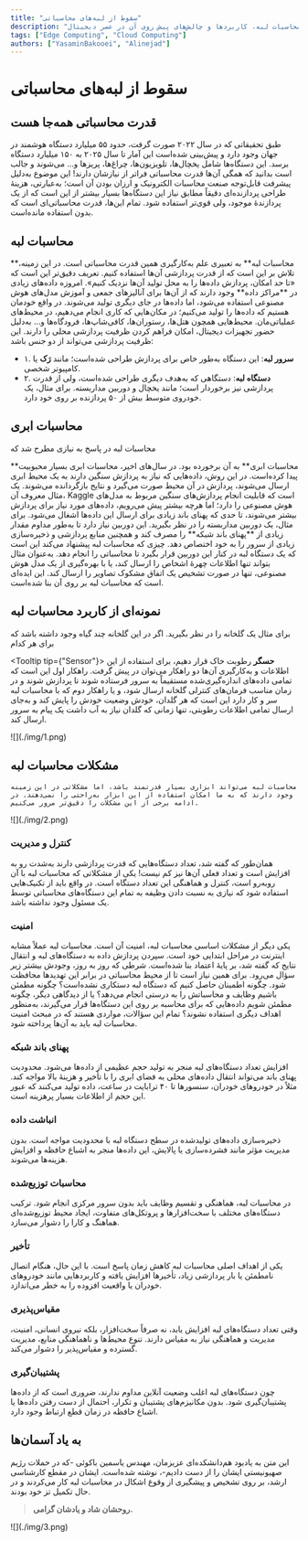 ```yaml
---
title: "سقوط از لبه‌های محاسباتی"
description: "مروری بر محاسبات لبه، کاربردها و چالش‌های پیش روی آن در عصر دیجیتال"
tags: ["Edge Computing", "Cloud Computing"]
authors: ["YasaminBakooei", "Alinejad"]
---
```



# سقوط از لبه‌های محاسباتی

## قدرت محاسباتی همه‌جا هست

طبق تحقیقاتی که در سال ۲۰۲۲ صورت گرفت، حدود ۵۵ میلیارد دستگاه هوشمند در جهان وجود دارد و پیش‌بینی شده‌است این آمار تا سال ۲۰۲۵ به ۱۵۰ میلیارد دستگاه برسد. این دستگاه‌ها شامل یخچال‌ها، تلویزیون‌ها، چراغ‌ها، پریز‌ها و… می‌شوند و جالب است بدانید که همگی آن‌ها قدرت محاسباتی فراتر از نیازشان دارند! این موضوع به‌دلیل پیشرفت قابل‌توجه صنعت محاسبات الکترونیک و ارزان بودن آن است؛ به‌عبارتی، هزینهٔ طراحی پردازنده‌ای دقیقاً مطابق نیاز این دستگاه‌ها بسیار بیشتر از این است که از یک پردازندهٔ موجود، ولی قوی‌تر استفاده شود. تمام این‌ها، قدرت محاسباتی‌ای است که بدون استفاده مانده‌است.

## محاسبات لبه

<Tooltip tip="Edge Computing">
  <span>**محاسبات لبه**</span>
</Tooltip>
به تعبیری علم به‌کارگیری همین قدرت محاسباتی است. در این زمینه، تلاش بر این است
که از قدرت پردازشی آن‌ها استفاده کنیم. تعریف دقیق‌تر این است که «تا حد امکان،
پردازش داده‌ها را به محل تولید آن‌ها نزدیک کنیم». امروزه داده‌های زیادی در
<Tooltip tip="Data Centers">
  <span>**مراکز داده**</span>
</Tooltip>
وجود دارند که از آن‌ها برای آنالیزهای جمعی و آموزش مدل‌های هوش مصنوعی استفاده
می‌شود، اما داده‌ها در جای دیگری تولید می‌شوند. در واقع خودمان هستیم که داده‌ها
را تولید می‌کنیم؛ در مکان‌هایی که کاری انجام می‌دهیم، در محیط‌های عملیاتی‌مان.
محیط‌هایی همچون هتل‌ها، رستوران‌ها، کافی‌شاپ‌ها، فرودگاه‌ها و… به‌دلیل حضور
تجهیزات دیجیتال، امکان فراهم کردن ظرفیت پردازشی محلی را دارند. این ظرفیت پردازشی
می‌تواند از دو جنس باشد:

- ۱. <Tooltip tip="Edge Server"><span>**سرور لبه**</span></Tooltip>: این دستگاه به‌طور خاص برای پردازش طراحی شده‌است؛ مانند <Tooltip tip="Rack"><span>**رَک**</span></Tooltip> یا کامپیوتر شخصی.
- ۲. <Tooltip tip="Edge Device"><span>**دستگاه لبه**</span></Tooltip>: دستگاهی که به‌هدف دیگری طراحی شده‌است، ولی از قدرت پردازشی نیز برخوردار است؛ مانند یخچال و دوربین مداربسته. برای مثال، یک خودروی متوسط بیش از ۵۰ پردازنده بر روی خود دارد.

## محاسبات ابری

محاسبات لبه در پاسخ به نیازی مطرح شد که

<Tooltip tip="Cloud Computing">
  <span>**محاسبات ابری**</span>
</Tooltip>
به آن برخورده بود. در سال‌های اخیر، محاسبات ابری بسیار محبوبیت پیدا کرده‌است. در
این روش، داده‌هایی که نیاز به پردازش سنگین دارند به یک محیط ابری ارسال می‌شوند،
پردازش در آن محیط صورت می‌گیرد و نتایج بازگردانده می‌شوند. یک مثال معروف آن،
Kaggle است که قابلیت انجام پردازش‌های سنگین مربوط به مدل‌های هوش مصنوعی را دارد؛
اما هرچه بیشتر پیش می‌رویم، داده‌های مورد نیاز برای پردازش بیشتر می‌شوند، تا حدی
که پهنای باند زیادی برای ارسال این داده‌ها اشغال می‌شود. برای مثال، یک دوربین
مداربسته را در نظر بگیرید. این دوربین نیاز دارد تا به‌طور مداوم مقدار زیادی از
<Tooltip tip={"Network Bandwidth"}>
  <span>**پهنای باند شبکه**</span>
</Tooltip>
را مصرف کند و همچنین منابع پردازشی و ذخیره‌سازی زیادی از سرور را به خود اختصاص
دهد. چیزی که محاسبات لبه پیشنهاد می‌کند این است که یک دستگاه لبه در کنار این
دوربین قرار بگیرد تا محاسباتی را انجام دهد. به‌عنوان مثال بتواند تنها اطلاعات
چهرهٔ اشخاص را ارسال کند، یا با بهره‌گیری از یک مدل هوش مصنوعی، تنها در صورت
تشخیص یک اتفاق مشکوک تصاویر را ارسال کند. این ایده‌ای است که محاسبات لبه بر روی
آن بنا شده‌است.

## نمونه‌ای از کاربرد محاسبات لبه

برای مثال یک گلخانه را در نظر بگیرید. اگر در این گلخانه چند گیاه وجود داشته باشد که برای هر کدام

<Tooltip tip={"Sensor"}>
  <span>**حسگر**</span>
</Tooltip>
رطوبت خاک قرار دهیم، برای استفاده از این اطلاعات و به‌کارگیری آن‌ها دو راهکار
می‌توان در پیش گرفت. راهکار اول این است که تمامی داده‌های اندازه‌گیری‌شده
مستقیماً به سرور فرستاده شوند تا پردازش شوند و در زمان مناسب فرمان‌های کنترلی
گلخانه ارسال شود، و یا راهکار دوم که با محاسبات لبه سر و کار دارد این است که هر
گلدان، خودش وضعیت خودش را پایش کند و به‌جای ارسال تمامی اطلاعات رطوبتی، تنها
زمانی که گلدان نیاز به آب داشت یک پیام به سرور ارسال کند.

<div style={{ textAlign: "center", paddingInline: "10%" }}>
  ![](./img/1.png)
</div>

## مشکلات محاسبات لبه

    محاسبات لبه می‌تواند ابزاری بسیار قدرتمند باشد، اما مشکلاتی در این زمینه وجود دارند که به ما امکان استفاده از این ابزار به‌راحتی را نمی‌دهند. در ادامه برخی از این مشکلات را دقیق‌تر مرور می‌کنیم.

<div style={{ textAlign: "center", paddingInline: "5%" }}>![](./img/2.png)</div>

### کنترل و مدیریت

همان‌طور که گفته شد، تعداد دستگاه‌هایی که قدرت پردازشی دارند به‌شدت رو به افزایش است و تعداد فعلی آن‌ها نیز کم نیست! یکی از مشکلاتی که محاسبات لبه با آن روبه‌رو است، کنترل و هماهنگی این تعداد دستگاه است. در واقع باید از تکنیک‌هایی استفاده شود که نیازی به نسبت دادن وظیفه به تمام این دستگاه‌های محاسباتی توسط یک مسئول وجود نداشته باشد.

### امنیت

یکی دیگر از مشکلات اساسی محاسبات لبه، امنیت آن است. محاسبات لبه عملاً مشابه اینترنت در مراحل ابتدایی خود است. سپردن پردازش داده به دستگاه‌های لبه و انتقال نتایج که گفته‌ شد، بر پایهٔ اعتماد بنا شده‌است. شرطی که روز به روز، وجودش بیشتر زیر سؤال می‌رود. برای همین نیاز است تا از محیط محاسباتی در برابر این تهدیدها محافظت شود. چگونه اطمینان حاصل کنیم که دستگاه لبه دستکاری نشده‌است؟ چگونه مطمئن باشیم وظایف و محاسباتش را به درستی انجام می‌دهد؟ یا از دیدگاهی دیگر، چگونه مطمئن شویم داده‌هایی که برای محاسبه بر روی این دستگاه‌ها قرار می‌گیرند، به‌منظور اهداف دیگری استفاده نشوند؟ تمام این سؤالات، مواردی هستند که در مبحث امنیت محاسبات لبه باید به آن‌ها پرداخته شود.

### پهنای‌ باند شبکه

افزایش تعداد دستگاه‌های لبه منجر به تولید حجم عظیمی از داده‌‌ها می‌شود. محدودیت پهنای باند می‌تواند انتقال داده‌های محلی به فضای ابری را با تأخیر و هزینهٔ بالا مواجه کند. مثلاً در خودروهای خودران، سنسورها تا ۴۰ ترابایت در ساعت، داده تولید می‌کنند که عبور این حجم از اطلاعات بسیار پرهزینه است.

### انباشت داده

ذخیره‌سازی داده‌های تولیدشده در سطح دستگاه لبه با محدودیت مواجه است. بدون مدیریت مؤثر مانند فشرده‌سازی یا پالایش، این داده‌ها منجر به اشباع حافظه و افزایش هزینه‌ها می‌شوند.

### محاسبات توزیع‌شده

در محاسبات لبه، هماهنگی و تقسیم وظایف باید بدون سرور مرکزی انجام شود. ترکیب دستگاه‌های مختلف با سخت‌افزارها و پروتکل‌های متفاوت، ایجاد محیط توزیع‌شده‌ای هماهنگ و کارا را دشوار می‌سازد.

### تأخیر

یکی از اهداف اصلی محاسبات لبه کاهش زمان پاسخ است. با این حال، هنگام اتصال نامطمئن یا بار پردازشی زیاد، تأخیرها افزایش یافته و کاربردهایی مانند خودروهای خودران یا واقعیت افزوده را به خطر می‌اندازد.

### مقیاس‌پذیری

وقتی تعداد دستگاه‌های لبه افزایش یابد، نه صرفاً سخت‌افزار، ‌بلکه نیروی انسانی، امنیت، مدیریت و هماهنگی نیاز به مقیاس دارند. تنوع محیط‌ها و ناهماهنگی منابع، مدیریت گسترده و مقیاس‌پذیر را دشوار می‌کند.

### پشتیبان‌گیری

چون دستگاه‌های لبه اغلب وضعیت آنلاین مداوم ندارند، ضروری است که از داده‌ها پشتیبان‌گیری شود. بدون مکانیزم‌های پشتیبان و تکرار، احتمال از دست رفتن داده‌ها یا اشباع حافظه در زمان قطع ارتباط وجود دارد.

## به یاد آسمان‌ها

این متن به یادبود هم‌دانشکده‌ای عزیزمان، مهندس یاسمین باکوئی -که در حملات رژیم صهیونیستی ایشان را از دست دادیم-، نوشته شده‌است. ایشان در مقطع کارشناسی ارشد، بر روی تشخیص و پیشگیری از وقوع اشکال در محاسبات لبه کار می‌کردند و در حال تکمیل تز خود بودند.

> **روحشان شاد و یادشان گرامی.**

<div style={{ textAlign: "center", paddingInline: "5%" }}>![](./img/3.png)</div>
